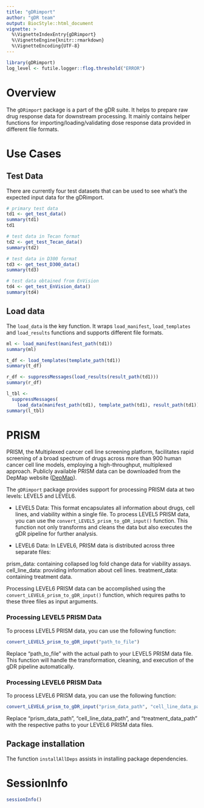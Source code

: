 ```yaml
---
title: "gDRimport"
author: "gDR team"
output: BiocStyle::html_document
vignette: >
  %\VignetteIndexEntry{gDRimport}
  %\VignetteEngine{knitr::rmarkdown}
  %\VignetteEncoding{UTF-8}
---
```


```r
library(gDRimport)
log_level <- futile.logger::flog.threshold("ERROR")
```

# Overview

The `gDRimport` package is a part of the gDR suite. It helps to prepare raw drug response data for downstream processing. It mainly contains helper functions for importing/loading/validating dose response data provided in different file formats. 

# Use Cases

## Test Data 
There are currently four test datasets that can be used to see what's the expected input data for the gDRimport. 

```r
# primary test data
td1 <- get_test_data()
summary(td1)
td1

# test data in Tecan format
td2 <- get_test_Tecan_data()
summary(td2)

# test data in D300 format
td3 <- get_test_D300_data()
summary(td3)

# test data obtained from EnVision
td4 <- get_test_EnVision_data()
summary(td4)
```

## Load data
The `load_data` is the key function. It wraps `load_manifest`, `load_templates` and `load_results` functions and supports different file formats.

```r
ml <- load_manifest(manifest_path(td1))
summary(ml)

t_df <- load_templates(template_path(td1))
summary(t_df)

r_df <- suppressMessages(load_results(result_path(td1)))
summary(r_df)

l_tbl <-
  suppressMessages(
    load_data(manifest_path(td1), template_path(td1), result_path(td1)))
summary(l_tbl)
```

# PRISM

PRISM, the Multiplexed cancer cell line screening platform, facilitates rapid screening of a broad spectrum of drugs across more than 900 human cancer cell line models, employing a high-throughput, multiplexed approach. Publicly available PRISM data can be downloaded from the DepMap website ([DepMap](https://depmap.org/portal/download/all/)).

The `gDRimport` package provides support for processing PRISM data at two levels: LEVEL5 and LEVEL6.

* LEVEL5 Data: This format encapsulates all information about drugs, cell lines, and viability within a single file. To process LEVEL5 PRISM data, you can use the `convert_LEVEL5_prism_to_gDR_input()` function. This function not only transforms and cleans the data but also executes the gDR pipeline for further analysis.

* LEVEL6 Data: In LEVEL6, PRISM data is distributed across three separate files:

prism_data: containing collapsed log fold change data for viability assays.
cell_line_data: providing information about cell lines.
treatment_data: containing treatment data.

Processing LEVEL6 PRISM data can be accomplished using the `convert_LEVEL6_prism_to_gDR_input()` function, which requires paths to these three files as input arguments.

### Processing LEVEL5 PRISM Data

To process LEVEL5 PRISM data, you can use the following function:

```r
convert_LEVEL5_prism_to_gDR_input("path_to_file")
```

Replace "path_to_file" with the actual path to your LEVEL5 PRISM data file. This function will handle the transformation, cleaning, and execution of the gDR pipeline automatically.


### Processing LEVEL6 PRISM Data

To process LEVEL6 PRISM data, you can use the following function:

```r
convert_LEVEL6_prism_to_gDR_input("prism_data_path", "cell_line_data_path", "treatment_data_path")
```

Replace "prism_data_path", "cell_line_data_path", and "treatment_data_path" with the respective paths to your LEVEL6 PRISM data files.


## Package installation
The function `installAllDeps` assists in installing package dependencies.  

# SessionInfo {-}

```r
sessionInfo()
```
